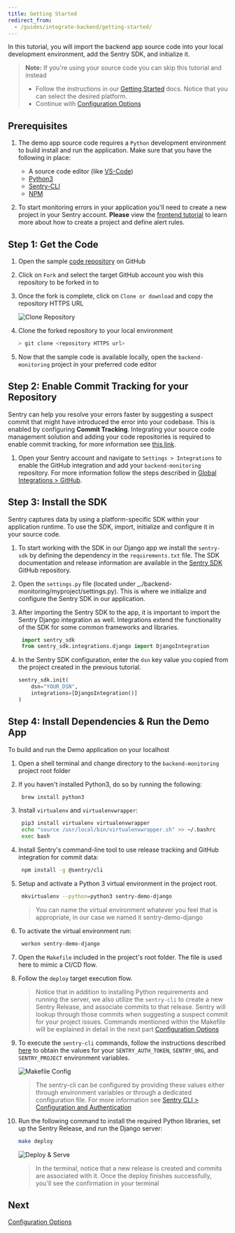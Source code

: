 ```yaml
---
title: Getting Started
redirect_from:
  - /guides/integrate-backend/getting-started/
---
```


In this tutorial, you will import the backend app source code into your local development environment, add the Sentry SDK, and initialize it.

> **Note:** If you're using your source code you can skip this tutorial and instead
>
> - Follow the instructions in our [Getting Started](/platforms/python/guides/django/) docs. Notice that you can select the desired platform.
> - Continue with [Configuration Options](/guides/integrate-backend/configuration-options/)

## Prerequisites

1. The demo app source code requires a `Python` development environment to build install and run the application. Make sure that you have the following in place:

   - A source code editor (like [VS-Code](https://code.visualstudio.com))
   - [Python3](https://www.python.org/download/releases/3.0/)
   - [Sentry-CLI](/product/cli/)
   - [NPM](https://www.npmjs.com/)

2. To start monitoring errors in your application you'll need to create a new project in your Sentry account. **Please** view the [frontend tutorial](/guides/integrate-frontend/create-new-project/) to learn more about how to create a project and define alert rules.

## Step 1: Get the Code

1. Open the sample [code repository](https://github.com/sentry-tutorials/backend-monitoring) on GitHub

2. Click on `Fork` and select the target GitHub account you wish this repository to be forked in to

3. Once the fork is complete, click on `Clone or download` and copy the repository HTTPS URL

   ![Clone Repository](fork_n_clone.png)

4. Clone the forked repository to your local environment

   ```bash
   > git clone <repository HTTPS url>
   ```

5. Now that the sample code is available locally, open the `backend-monitoring` project in your preferred code editor

## Step 2: Enable Commit Tracking for your Repository

Sentry can help you resolve your errors faster by suggesting a suspect commit that might have introduced the error into your codebase. This is enabled by configuring **Commit Tracking**. Integrating your source code management solution and adding your code repositories is required to enable commit tracking, for more information see [this link](/workflow/releases/?platform=node#associate-commits-with-a-release).

1. Open your Sentry account and navigate to `Settings > Integrations` to enable the GitHub integration and add your `backend-monitoring` repository. For more information follow the steps described in [Global Integrations > GitHub](/product/integrations/github/).

## Step 3: Install the SDK

Sentry captures data by using a platform-specific SDK within your application runtime. To use the SDK, import, initialize and configure it in your source code.

1. To start working with the SDK in our Django app we install the `sentry-sdk` by defining the dependency in the `requirements.txt` file. The SDK documentation and release information are available in the [Sentry SDK](https://github.com/getsentry/sentry-python) GitHub repository.

2. Open the `settings.py` file (located under \_./backend-monitoring/myproject/settings.py). This is where we initialize and configure the Sentry SDK in our application.

3. After importing the Sentry SDK to the app, it is important to import the Sentry Django integration as well. Integrations extend the functionality of the SDK for some common frameworks and libraries.

   ```python
    import sentry_sdk
    from sentry_sdk.integrations.django import DjangoIntegration
   ```

4. In the Sentry SDK configuration, enter the `dsn` key value you copied from the project created in the previous tutorial.

   ```python
   sentry_sdk.init(
       dsn="YOUR_DSN",
       integrations=[DjangoIntegration()]
   )
   ```

## Step 4: Install Dependencies & Run the Demo App

To build and run the Demo application on your localhost

1. Open a shell terminal and change directory to the `backend-monitoring` project root folder

2. If you haven't installed Python3, do so by running the following:

   ```bash
    brew install python3
   ```

3. Install `virtualenv` and `virtualenvwrapper`:

   ```bash
    pip3 install virtualenv virtualenvwrapper
    echo "source /usr/local/bin/virtualenvwrapper.sh" >> ~/.bashrc
    exec bash
   ```

4. Install Sentry's command-line tool to use release tracking and GitHub integration for commit data:

   ```bash
    npm install -g @sentry/cli
   ```

5. Setup and activate a Python 3 virtual environment in the project root.

   ```bash
    mkvirtualenv --python=python3 sentry-demo-django
   ```

   > You can name the virtual environment whatever you feel that is appropriate, in our case we named it sentry-demo-django

6. To activate the virtual environment run:

   ```bash
    workon sentry-demo-django
   ```

7. Open the `Makefile` included in the project's root folder. The file is used here to mimic a CI/CD flow.

8. Follow the `deploy` target execution flow.

   > Notice that in addition to installing Python requirements and running the server, we also utilize the `sentry-cli` to create a new Sentry Release, and associate commits to that release. Sentry will lookup through those commits when suggesting a suspect commit for your project issues.
   > Commands mentioned within the Makefile will be explained in detail in the next part [Configuration Options](/guides/integrate-backend/configuration-options/)

9. To execute the `sentry-cli` commands, follow the instructions described [here](/guides/integrate-frontend/upload-source-maps/#step-1-prepare-the-build-environment) to obtain the values for your `SENTRY_AUTH_TOKEN`, `SENTRY_ORG`, and `SENTRY_PROJECT` environment variables.

   ![Makefile Config](makefile_config.png)

   > The sentry-cli can be configured by providing these values either through environment variables or through a dedicated configuration file. For more information see [Sentry CLI > Configuration and Authentication](/product/cli/configuration/)

10. Run the following command to install the required Python libraries, set up the Sentry Release, and run the Django server:

    ```bash
    make deploy
    ```

    ![Deploy & Serve](run_django_server.png)

    > In the terminal, notice that a new release is created and commits are associated with it. Once the deploy finishes successfully, you'll see the confirmation in your terminal

## Next

[Configuration Options](/guides/integrate-backend/configuration-options/)
